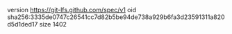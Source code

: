 version https://git-lfs.github.com/spec/v1
oid sha256:3335de0747c26541cc7d82b5be94de738a929b6fa3d23591311a820d5d1ded17
size 1402
